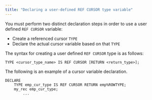 ```yaml
---
title: "Declaring a user-defined REF CURSOR type variable"
---
```


<div id="declaring_a_user_defined_ref_cursor_type_variable" class="registered_link"></div>

You must perform two distinct declaration steps in order to use a user defined `REF CURSOR` variable:

-   Create a referenced cursor `TYPE`
-   Declare the actual cursor variable based on that `TYPE`

The syntax for creating a user defined `REF CURSOR` type is as follows:

```text
TYPE <cursor_type_name> IS REF CURSOR [RETURN <return_type>];
```

The following is an example of a cursor variable declaration.

```text
DECLARE
    TYPE emp_cur_type IS REF CURSOR RETURN emp%ROWTYPE;
    my_rec emp_cur_type;
        ...
```
